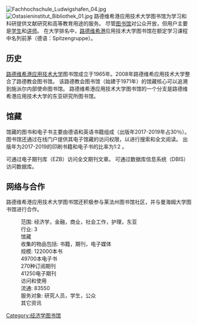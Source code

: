 {{Expand language|1=en|time=2020-09-25T07:42:06+00:00}}
{{Unreferenced|time=2020-08-27T10:06:46+00:00}}
{{Infobox University
|Name= 路德维希港应用技术大学
|EnglishName= Hochschule Ludwigshafen für Wirtschaft und Gesellschaft
|SealImage= Ludwigshafen University of Applied Sciences.png
|SealInfo= 路德维希港应用技术大学校徽
|Motto  =
|Type= 大学图书馆，借阅图书馆
|President= [[托斯滕·哈斯|托斯滕·哈斯]]
|Location={{DE}}[[莱法州|莱法州]][[路德维希港|路德维希港]]市
|Campus=
|Area=
|Department=
|Student= 
|Website= https://bib.hwg-lu.de/
}}
[[File:Fachhochschule_Ludwigshafen_04.jpg|thumb]]
[[File:Ostasieninstitut_Bibliothek_01.jpg|thumb]]
路德维希港应用技术大学图书馆为学习和科研提供文献研究和高等教育用途的服务。 尽管[[图书馆|图书馆]]对公众开放，但用户主要是[[学生|学生]]和[[讲师|讲师]]。 在大学排名中，[[路德维希港|路德维希港]]应用技术大学图书馆在额定学习课程中名列前茅（德语：Spitzengruppe）。

== 历史 ==
[[路德维希港应用技术大学|路德维希港应用技术大学]]图书馆成立于1965年。2008年路德维希应用技术大学整合了路德教会图书馆。 该路德教会图书馆（始建于1971年）的馆藏核心可以追溯到施派尔内部使命图书馆。 路德维希港应用技术大学图书馆的一个分支是路德维希港应用技术大学的东亚研究所图书馆。

== 馆藏 ==
馆藏的图书和电子书主要由德语和英语书籍组成（出版年2017-2019年占30％）。 图书馆还通过在线门户提供其电子馆藏的访问权限，以进行搜索和全文阅读。 出版年为2017-2019的印刷书籍和电子书的比率为1:2 。

可通过电子期刊库（EZB）访问全文期刊文章。 可通过数据库信息系统（DBIS）访问数据库。

==网络与合作==
路德维希港应用技术大学图书馆还积极参与莱法州图书馆社区，并与曼海姆大学图书馆进行合作。

:范围:	经济学，金融，商业，社会工作，护理，东亚
:行业:	3
:馆藏
:收集的物品包括: 书籍，期刊，电子媒体
:规模:	122000本书
:49700本电子书
:270种订阅期刊
:41250电子期刊
:访问和使用
:流通:	83550
:服务对象: 研究人员，学生，公众
:其它资讯

[[Category:经济学图书馆|Category:经济学图书馆]]